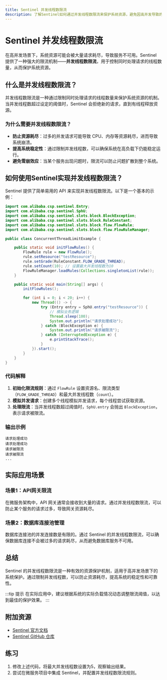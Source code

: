 ```yaml
---
title: Sentinel 并发线程数限流
description: 了解Sentinel如何通过并发线程数限流来保护系统资源，避免因高并发导致的系统崩溃。
---
```


# Sentinel 并发线程数限流

在高并发场景下，系统资源可能会被大量请求耗尽，导致服务不可用。Sentinel 提供了一种强大的限流机制——**并发线程数限流**，用于控制同时处理请求的线程数量，从而保护系统资源。

## 什么是并发线程数限流？

并发线程数限流是一种通过限制同时处理请求的线程数量来保护系统资源的机制。当并发线程数超过设定的阈值时，Sentinel 会拒绝新的请求，直到有线程释放资源。

### 为什么需要并发线程数限流？

- **防止资源耗尽**：过多的并发请求可能导致 CPU、内存等资源耗尽，进而导致系统崩溃。
- **提高系统稳定性**：通过限制并发线程数，可以确保系统在高负载下仍能稳定运行。
- **避免雪崩效应**：当某个服务出现问题时，限流可以防止问题扩散到整个系统。

## 如何使用Sentinel实现并发线程数限流？

Sentinel 提供了简单易用的 API 来实现并发线程数限流。以下是一个基本的示例：

```java
import com.alibaba.csp.sentinel.Entry;
import com.alibaba.csp.sentinel.SphU;
import com.alibaba.csp.sentinel.slots.block.BlockException;
import com.alibaba.csp.sentinel.slots.block.RuleConstant;
import com.alibaba.csp.sentinel.slots.block.flow.FlowRule;
import com.alibaba.csp.sentinel.slots.block.flow.FlowRuleManager;

public class ConcurrentThreadLimitExample {

    public static void initFlowRules() {
        FlowRule rule = new FlowRule();
        rule.setResource("testResource");
        rule.setGrade(RuleConstant.FLOW_GRADE_THREAD);
        rule.setCount(10); // 设置最大并发线程数为10
        FlowRuleManager.loadRules(Collections.singletonList(rule));
    }

    public static void main(String[] args) {
        initFlowRules();

        for (int i = 0; i < 20; i++) {
            new Thread(() -> {
                try (Entry entry = SphU.entry("testResource")) {
                    // 模拟业务逻辑
                    Thread.sleep(100);
                    System.out.println("请求处理成功");
                } catch (BlockException e) {
                    System.out.println("请求被限流");
                } catch (InterruptedException e) {
                    e.printStackTrace();
                }
            }).start();
        }
    }
}
```

### 代码解释

1. **初始化限流规则**：通过 `FlowRule` 设置资源名、限流类型（`FLOW_GRADE_THREAD`）和最大并发线程数（`count`）。
2. **模拟并发请求**：创建多个线程模拟并发请求，每个线程尝试获取资源。
3. **处理限流**：当并发线程数超过阈值时，`SphU.entry` 会抛出 `BlockException`，表示请求被限流。

### 输出示例

```
请求处理成功
请求处理成功
请求被限流
请求被限流
...
```

## 实际应用场景

### 场景1：API网关限流

在微服务架构中，API 网关通常会接收到大量的请求。通过并发线程数限流，可以防止某个服务的请求过多，导致网关资源耗尽。

### 场景2：数据库连接池管理

数据库连接池的并发连接数是有限的。通过 Sentinel 的并发线程数限流，可以确保数据库连接不会被过多的请求耗尽，从而避免数据库服务不可用。

## 总结

Sentinel 的并发线程数限流是一种有效的资源保护机制，适用于高并发场景下的系统保护。通过限制并发线程数，可以防止资源耗尽，提高系统的稳定性和可靠性。

:::tip 提示
在实际应用中，建议根据系统的实际负载情况动态调整限流阈值，以达到最佳的保护效果。
:::

## 附加资源

- [Sentinel 官方文档](https://sentinelguard.io/)
- [Sentinel GitHub 仓库](https://github.com/alibaba/Sentinel)

## 练习

1. 修改上述代码，将最大并发线程数设置为5，观察输出结果。
2. 尝试在微服务项目中集成 Sentinel，并配置并发线程数限流规则。
